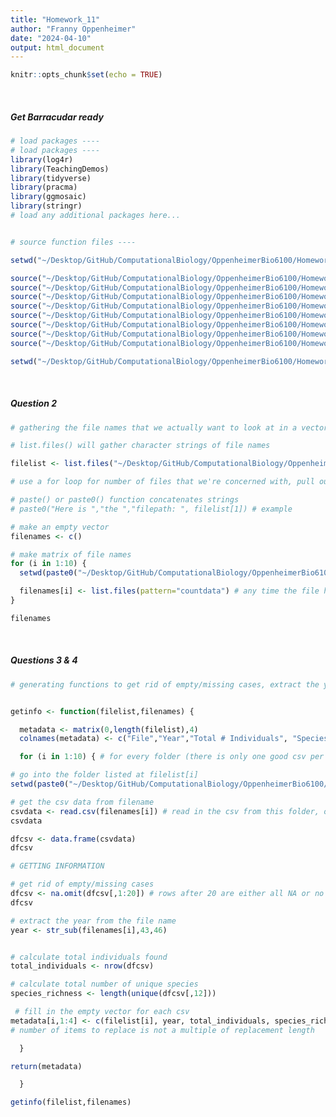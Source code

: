 ```yaml
---
title: "Homework_11"
author: "Franny Oppenheimer"
date: "2024-04-10"
output: html_document
---
```


```r
knitr::opts_chunk$set(echo = TRUE)
```

<br/>

##### Get Barracudar ready

```r
# load packages ----
# load packages ----
library(log4r)
library(TeachingDemos)
library(tidyverse)
library(pracma)
library(ggmosaic)
library(stringr)
# load any additional packages here...


# source function files ----

setwd("~/Desktop/GitHub/ComputationalBiology/OppenheimerBio6100/Homework11/barracudar")

source("~/Desktop/GitHub/ComputationalBiology/OppenheimerBio6100/Homework11/barracudar/DataTableTemplate.R")
source("~/Desktop/GitHub/ComputationalBiology/OppenheimerBio6100/Homework11/barracudar/AddFolder.R")
source("~/Desktop/GitHub/ComputationalBiology/OppenheimerBio6100/Homework11/barracudar/BuildFunction.R")
source("~/Desktop/GitHub/ComputationalBiology/OppenheimerBio6100/Homework11/barracudar/MetaDataTemplate.R")
source("~/Desktop/GitHub/ComputationalBiology/OppenheimerBio6100/Homework11/barracudar/CreatePaddedLabel.R")
source("~/Desktop/GitHub/ComputationalBiology/OppenheimerBio6100/Homework11/barracudar/InitiateSeed.R")
source("~/Desktop/GitHub/ComputationalBiology/OppenheimerBio6100/Homework11/barracudar/SetUpLog.R")
source("~/Desktop/GitHub/ComputationalBiology/OppenheimerBio6100/Homework11/barracudar/SourceBatch.R")

setwd("~/Desktop/GitHub/ComputationalBiology/OppenheimerBio6100/Homework11/OriginalData")

```

<br/>

##### Question 2

```r
# gathering the file names that we actually want to look at in a vector called filenames

# list.files() will gather character strings of file names

filelist <- list.files("~/Desktop/GitHub/ComputationalBiology/OppenheimerBio6100/Homework11/OriginalData",pattern="BART")

# use a for loop for number of files that we're concerned with, pull out files

# paste() or paste0() function concatenates strings
# paste0("Here is ","the ","filepath: ", filelist[1]) # example

# make an empty vector
filenames <- c()

# make matrix of file names
for (i in 1:10) {
  setwd(paste0("~/Desktop/GitHub/ComputationalBiology/OppenheimerBio6100/Homework11/OriginalData","/", filelist[i])) # create new file path to go to

  filenames[i] <- list.files(pattern="countdata") # any time the file has "countdata" in it, it pulls it out
}

filenames

```

<br/>

##### Questions 3 & 4

```r
# generating functions to get rid of empty/missing cases, extract the year from the file name, calculate total number of individuals found, and calculate number of unique species found


getinfo <- function(filelist,filenames) {

  metadata <- matrix(0,length(filelist),4)
  colnames(metadata) <- c("File","Year","Total # Individuals", "Species Richness")

  for (i in 1:10) { # for every folder (there is only one good csv per folder)

# go into the folder listed at filelist[i]
setwd(paste0("~/Desktop/GitHub/ComputationalBiology/OppenheimerBio6100/Homework11/OriginalData","/", filelist[i]))

# get the csv data from filename
csvdata <- read.csv(filenames[i]) # read in the csv from this folder, off of the list of good csvs!
csvdata

dfcsv <- data.frame(csvdata)
dfcsv

# GETTING INFORMATION

# get rid of empty/missing cases
dfcsv <- na.omit(dfcsv[,1:20]) # rows after 20 are either all NA or no NA, so this seems prudent if I still want to have stuff to work with
dfcsv

# extract the year from the file name
year <- str_sub(filenames[i],43,46)


# calculate total individuals found
total_individuals <- nrow(dfcsv)

# calculate total number of unique species
species_richness <- length(unique(dfcsv[,12]))

 # fill in the empty vector for each csv
metadata[i,1:4] <- c(filelist[i], year, total_individuals, species_richness)
# number of items to replace is not a multiple of replacement length

  }

return(metadata)

  }

getinfo(filelist,filenames)

```

